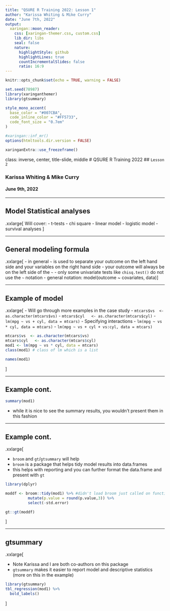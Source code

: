 ```yaml
---
title: "QSURE R Training 2022: Lesson 1"
author: "Karissa Whiting & Mike Curry"
date: "June 7th, 2022"
output:
  xaringan::moon_reader:
    css: [xaringan-themer.css, custom.css]
    lib_dir: libs
    seal: false
    nature:
      highlightStyle: github
      highlightLines: true
      countIncrementalSlides: false
      ratio: 16:9
---
```



```r
knitr::opts_chunk$set(echo = TRUE, warning = FALSE)

set.seed(78987)
library(xaringanthemer)
library(gtsummary)

style_mono_accent(
  base_color = "#007CBA", 
  code_inline_color = "#FF5733",
  code_font_size = "0.7em"
)

#xaringan::inf_mr() 
options(htmltools.dir.version = FALSE) 

```

```r
xaringanExtra::use_freezeframe()
```


class: inverse, center, title-slide, middle
# QSURE R Training 2022
## `Lesson 2`

### Karissa Whiting & Mike Curry

#### June 9th, 2022

---

## Model Statistical analyses 

.xxlarge[
Will cover:
- t-tests
- chi square 
- linear model
- logistic model
- survival analyses 
]

---

## General modeling formula 

.xxlarge[
- in general `~` is used to separate your outcome on the left hand side and your variables on the right hand side
- your outcome will always be on the left side of the `~`
- only some univariate tests like `chisq.test()` do not use the `~` notation 
- general  notation: model(outcome ~ covariates, data)
]

---

## Example of model

.xxlarge[
- Will go through more examples in the case study
- `mtcars$vs  <- as.character(mtcars$vs)`
- `mtcars$cyl   <- as.character(mtcars$cyl)`
- `lm(mpg ~ vs + cyl, data = mtcars)`
- Specifying interactions 
- `lm(mpg ~ vs * cyl, data = mtcars)`
- `lm(mpg ~ vs + cyl + vs:cyl, data = mtcars)`


```r

mtcars$vs  <- as.character(mtcars$vs)
mtcars$cyl   <- as.character(mtcars$cyl)
mod1 <- lm(mpg ~ vs * cyl, data = mtcars)
class(mod1) # class of lm which is a list

names(mod1)

```

]

---

## Example cont.

```r

summary(mod1)

```

- while it is nice to see the summary results, you wouldn't present them in this fashion

---

## Example cont. 

.xxlarge[

- `broom` and `gt`/`gtsummary` will help
- `broom` is a package that helps tidy model results into data.frames
- this helps with reporting and you can further format the data.frame and present with `gt`

```r
library(dplyr)

moddf <- broom::tidy(mod1) %>% #didn't load broom just called on function 
          mutate(p.value = round(p.value,3)) %>% 
          select(-std.error)

gt::gt(moddf)

```

]

--- 

## gtsummary

.xxlarge[

- Note Karissa and I are both co-authors on this package
- `gtsummary` makes it easier to report model and descriptive statistics (more on this in the example)


```r

library(gtsummary)
tbl_regression(mod1) %>% 
  bold_labels()

```
]
